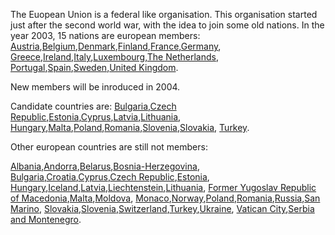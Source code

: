 The Euopean Union is a federal like organisation.
This organisation started just after the second world war, with the idea to join some old nations.
In the year 2003, 15 nations are european members:
[[Austria]],[[Belgium]],[[Denmark]],[[Finland]],[[France]],[[Germany]],
[[Greece]],[[Ireland]],[[Italy]],[[Luxembourg]],[[The Netherlands]],
[[Portugal]],[[Spain]],[[Sweden]],[[United Kingdom]].

New members will be inroduced in 2004.

Candidate countries are:
[[Bulgaria]],[[Czech Republic]],[[Estonia]],[[Cyprus]],[[Latvia]],[[Lithuania]],
[[Hungary]],[[Malta]],[[Poland]],[[Romania]],[[Slovenia]],[[Slovakia]],
[[Turkey]].
  


Other european countries are still not members:

[[Albania]],[[Andorra]],[[Belarus]],[[Bosnia-Herzegovina]],
[[Bulgaria]],[[Croatia]],[[Cyprus]],[[Czech Republic]],[[Estonia]],
[[Hungary]],[[Iceland]],[[Latvia]],[[Liechtenstein]],[[Lithuania]],
[[Former Yugoslav Republic of Macedonia]],[[Malta]],[[Moldova]],
[[Monaco]],[[Norway]],[[Poland]],[[Romania]],[[Russia]],[[San Marino]],
[[Slovakia]],[[Slovenia]],[[Switzerland]],[[Turkey]],[[Ukraine]],
[[Vatican City]],[[Serbia and Montenegro]].